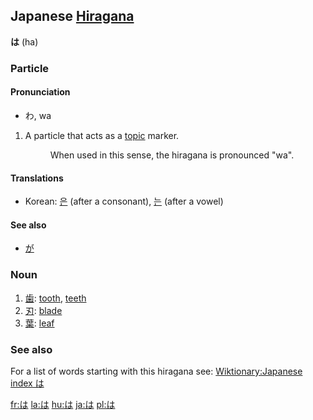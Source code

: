 == Japanese [[Hiragana]] ==
'''は''' (ha)

===Particle===
====Pronunciation====
*わ, wa

#A particle that acts as a [[topic]] marker.
#:When used in this sense, the hiragana is pronounced "wa".

====Translations====
*Korean: [[은]] (after a consonant), [[는]] (after a vowel)

====See also====
*[[が]]

===Noun===
#[[歯]]: [[tooth]], [[teeth]]
#[[刃]]: [[blade]]
#[[葉]]: [[leaf]]

===See also===
For a list of words starting with this hiragana see: [[Wiktionary:Japanese index は]]

[[fr:は]]
[[la:は]]
[[hu:は]]
[[ja:は]]
[[pl:は]]